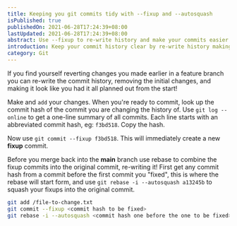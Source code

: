 ```yaml
---
title: Keeping you git commits tidy with --fixup and --autosquash
isPublished: true
publishedOn: 2021-06-28T17:24:39+08:00
lastUpdated: 2021-06-28T17:24:39+08:00
abstract: Use --fixup to re-write history and make your commits easier to follow.
introduction: Keep your commit history clear by re-write history making the commits easier to follow.
category: Git
---
```


If you find yourself reverting changes you made earlier in a feature branch you can re-write the commit history, removing the initial changes, and making it look like you had it all planned out from the start!

Make and `add` your changes. When you're ready to commit, look up the commit hash of the commit you are changing the history of. Use `git log --online` to get a one-line summary of all commits. Each line starts with an abbreviated commit hash, eg: `f3bd518`. Copy the hash.

Now use `git commit --fixup f3bd518`. This will immediately create a new **fixup** commit.

Before you merge back into the **main** branch use rebase to combine the fixup commits into the original commit, re-writing it! First get any commit hash from a commit before the first commit you "fixed", this is where the rebase will start form, and use `git rebase -i --autosquash a13245b` to squash your fixups into the original commit.

```bash
git add /file-to-change.txt
git commit --fixup <commit hash to be fixed>
git rebase -i --autosquash <commit hash one before the one to be fixed>
```

